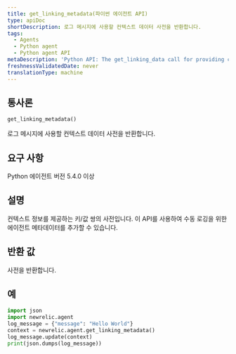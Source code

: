 ```yaml
---
title: get_linking_metadata(파이썬 에이전트 API)
type: apiDoc
shortDescription: 로그 메시지에 사용할 컨텍스트 데이터 사전을 반환합니다.
tags:
  - Agents
  - Python agent
  - Python agent API
metaDescription: 'Python API: The get_linking_data call for providing contextual information for reported data.'
freshnessValidatedDate: never
translationType: machine
---
```


## 통사론

```py
get_linking_metadata()
```

로그 메시지에 사용할 컨텍스트 데이터 사전을 반환합니다.

## 요구 사항

Python 에이전트 버전 5.4.0 이상

## 설명

컨텍스트 정보를 제공하는 키/값 쌍의 사전입니다. 이 API를 사용하여 수동 로깅을 위한 에이전트 메타데이터를 추가할 수 있습니다.

## 반환 값

사전을 반환합니다.

## 예

```py
import json
import newrelic.agent
log_message = {"message": "Hello World"}
context = newrelic.agent.get_linking_metadata()
log_message.update(context)
print(json.dumps(log_message))
```
